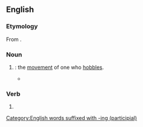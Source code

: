 ==English==

===Etymology===
From {{suffix|en|hobble|ing|id2=gerund noun}}.

===Noun===
{{en-noun}}

# {{gerund of|en|hobble}}: the [[movement]] of one who [[hobble#Verb|hobbles]].
#* {{RQ:John Gay What D'Ye Call It|scene=iii|page=18|passage=Ye Goblins and Fairys, / With Frisks and Vagarys, / Ye Fairys and Goblins, / With Hoppings and '''Hoblings''', / Come all, come all / To Sir ''Roger''’s great Hall.}}

===Verb===
{{head|en|verb form}}

# {{present participle of|en|hobble|nocat=1}}

[[Category:English words suffixed with -ing (participial)]]